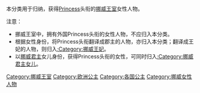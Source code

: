 本分类用于归纳，获得[[Princess|Princess]]头衔的[[挪威王室|挪威王室]]女性人物。

注意：
*挪威王室中，拥有外国Princess头衔的女性人物，不应归入本分类。
*根据女性身份，将Princess头衔翻译成郡主的人物，亦归入本分类；翻译成王妃的人物，则归入[[:Category:挪威王妃|:Category:挪威王妃]]。
*以[[挪威君主|挪威君主]]女儿身份，获得Princess头衔的女性，可同时归入[[:Category:挪威君主女儿|:Category:挪威君主女儿]]。

[[Category:挪威王室|Category:挪威王室]]
[[Category:欧洲公主|Category:欧洲公主]]
[[Category:各国公主|Category:各国公主]]
[[Category:挪威女性人物|Category:挪威女性人物]]